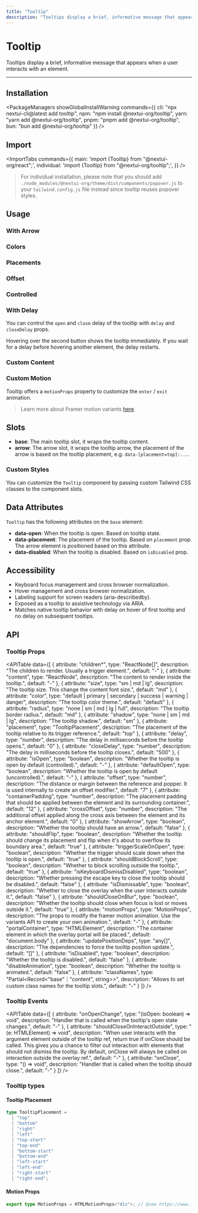 ```yaml
---
title: "Tooltip"
description: "Tooltips display a brief, informative message that appears when a user interacts with an element."
---
```



# Tooltip

Tooltips display a brief, informative message that appears when a user interacts with an element.

<ComponentLinks component="tooltip" styles="popover" reactAriaHook="useTooltipTrigger" />

---

<CarbonAd/>

## Installation

<PackageManagers
  showGlobalInstallWarning
  commands={{
    cli: "npx nextui-cli@latest add tooltip",
    npm: "npm install @nextui-org/tooltip",
    yarn: "yarn add @nextui-org/tooltip",
    pnpm: "pnpm add @nextui-org/tooltip",
    bun: "bun add @nextui-org/tooltip"
  }}
/>

## Import

<ImportTabs
  commands={{
    main: 'import {Tooltip} from "@nextui-org/react";',
    individual: 'import {Tooltip} from "@nextui-org/tooltip";',
  }}
/>

> For individual installation, please note that you should add `./node_modules/@nextui-org/theme/dist/components/popover.js` to your `tailwind.config.js` file instead since tooltip reuses popover styles.

## Usage

<CodeDemo title="Usage" files={tooltipContent.usage} />

### With Arrow

<CodeDemo title="With Arrow" files={tooltipContent.arrow} />

### Colors

<CodeDemo title="Colors" files={tooltipContent.colors} />

### Placements

<CodeDemo title="Placements" files={tooltipContent.placements} />

### Offset

<CodeDemo title="Offset" files={tooltipContent.offset} />

### Controlled

<CodeDemo title="Controlled" files={tooltipContent.controlled} />

### With Delay

You can control the `open` and `close` delay of the tooltip with `delay` and `closeDelay` props.

<CodeDemo title="With Delay" files={tooltipContent.delay} />

Hovering over the second button shows the tooltip immediately. If you wait for a delay before hovering
another element, the delay restarts.

<CodeDemo title="With Delay Multiple" files={tooltipContent.delayMultiple} />

### Custom Content

<CodeDemo title="Custom Content" files={tooltipContent.customContent} />

### Custom Motion

Tooltip offers a `motionProps` property to customize the `enter` / `exit` animation.

<CodeDemo title="Custom Motion" files={tooltipContent.customMotion} />

> Learn more about Framer motion variants [here](https://www.framer.com/motion/animation/#variants).

## Slots

- **base**: The main tooltip slot, it wraps the tooltip content.
- **arrow**: The arrow slot, it wraps the tooltip arrow, the placement of the arrow is based on the tooltip placement, e.g. `data-[placement=top]:...`.

### Custom Styles

You can customize the `Tooltip` component by passing custom Tailwind CSS classes to the component slots.

<CodeDemo title="Custom Styles" files={tooltipContent.customStyles} />

<Spacer y={4} />

## Data Attributes

`Tooltip` has the following attributes on the `base` element:

- **data-open**:
  When the tooltip is open. Based on tooltip state.
- **data-placement**:
  The placement of the tooltip. Based on `placement` prop. The arrow element is positioned based on this attribute.
- **data-disabled**:
  When the tooltip is disabled. Based on `isDisabled` prop.

<Spacer y={4} />

## Accessibility

- Keyboard focus management and cross browser normalization.
- Hover management and cross browser normalization.
- Labeling support for screen readers (aria-describedby).
- Exposed as a tooltip to assistive technology via ARIA.
- Matches native tooltip behavior with delay on hover of first tooltip and no delay on subsequent tooltips.

<Spacer y={4} />

## API

### Tooltip Props

<APITable
  data={[
    {
      attribute: "children*",
      type: "ReactNode[]",
      description: "The children to render. Usually a trigger element.",
      default: "-"
    },
    {
      attribute: "content",
      type: "ReactNode",
      description: "The content to render inside the tooltip.",
      default: "-"
    },
    {
      attribute: "size",
      type: "sm | md | lg",
      description: "The tooltip size. This change the content font size.",
      default: "md"
    },
    {
      attribute: "color",
      type: "default | primary | secondary | success | warning | danger",
      description: "The tooltip color theme.",
      default: "default"
    },
    {
      attribute: "radius",
      type: "none | sm | md | lg | full",
      description: "The tooltip border radius.",
      default: "md"
    },
    {
      attribute: "shadow",
      type: "none | sm | md | lg",
      description: "The tooltip shadow.",
      default: "sm"
    },
    {
      attribute: "placement",
      type: "TooltipPlacement",
      description: "The placement of the tooltip relative to its trigger reference.",
      default: "top"
    },
    {
      attribute: "delay",
      type: "number",
      description: "The delay in milliseconds before the tooltip opens.",
      default: "0"
    },
    {
      attribute: "closeDelay",
      type: "number",
      description: "The delay in milliseconds before the tooltip closes.",
      default: "500"
    },
    {
      attribute: "isOpen",
      type: "boolean",
      description: "Whether the tooltip is open by default (controlled).",
      default: "-"
    },
    {
      attribute: "defaultOpen",
      type: "boolean",
      description: "Whether the tooltip is open by default (uncontrolled).",
      default: "-"
    },
    {
      attribute: "offset",
      type: "number",
      description: "The distance or margin between the reference and popper. It is used internally to create an offset modifier.",
      default: "7"
    },
    {
      attribute: "containerPadding",
      type: "number",
      description: "The placement padding that should be applied between the element and its surrounding container.",
      default: "12"
    },
    {
      attribute: "crossOffset",
      type: "number",
      description: "The additional offset applied along the cross axis between the element and its anchor element.",
      default: "0"
    },
    {
      attribute: "showArrow",
      type: "boolean",
      description: "Whether the tooltip should have an arrow.",
      default: "false"
    },
    {
      attribute: "shouldFlip",
      type: "boolean",
      description: "Whether the tooltip should change its placement and flip when it's about to overflow its boundary area.",
      default: "true"
    },
    {
      attribute: "triggerScaleOnOpen",
      type: "boolean",
      description: "Whether the trigger should scale down when the tooltip is open.",
      default: "true"
    },
    {
      attribute: "shouldBlockScroll",
      type: "boolean",
      description: "Whether to block scrolling outside the tooltip.",
      default: "true"
    },
    {
      attribute: "isKeyboardDismissDisabled",
      type: "boolean",
      description: "Whether pressing the escape key to close the tooltip should be disabled.",
      default: "false"
    },
    {
      attribute: "isDismissable",
      type: "boolean",
      description: "Whether to close the overlay when the user interacts outside it.",
      default: "false"
    },
    {
      attribute: "shouldCloseOnBlur",
      type: "boolean",
      description: "Whether the tooltip should close when focus is lost or moves outside it.",
      default: "true"
    },
    {
      attribute: "motionProps",
      type: "MotionProps",
      description: "The props to modify the framer motion animation. Use the variants API to create your own animation.",
      default: "-"
    },
    {
      attribute: "portalContainer",
      type: "HTMLElement",
      description: "The container element in which the overlay portal will be placed.",
      default: "document.body"
    },
    {
      attribute: "updatePositionDeps",
      type: "any[]",
      description: "The dependencies to force the tooltip position update.",
      default: "[]"
    },
    {
      attribute: "isDisabled",
      type: "boolean",
      description: "Whether the tooltip is disabled.",
      default: "false"
    },
    {
      attribute: "disableAnimation",
      type: "boolean",
      description: "Whether the tooltip is animated.",
      default: "false"
    },
    {
      attribute: "classNames",
      type: "Partial<Record<\"base\"｜\"content\", string>>",
      description: "Allows to set custom class names for the tooltip slots.",
      default: "-"
    }
  ]}
/>

### Tooltip Events

<APITable
  data={[
    {
      attribute: "onOpenChange",
      type: "(isOpen: boolean) => void",
      description: "Handler that is called when the tooltip's open state changes.",
      default: "-"
    },
    {
      attribute: "shouldCloseOnInteractOutside",
      type: "(e: HTMLElement) => void",
      description: "When user interacts with the argument element outside of the tooltip ref, return true if onClose should be called. This gives you a chance to filter out interaction with elements that should not dismiss the tooltip. By default, onClose will always be called on interaction outside the overlay ref.",
      default: "-"
    },
    {
      attribute: "onClose",
      type: "() => void",
      description: "Handler that is called when the tooltip should close.",
      default: "-"
    }
  ]}
/>

### Tooltip types

<Spacer y={1} />

#### Tooltip Placement

```ts
type TooltipPlacement =
  | "top"
  | "bottom"
  | "right"
  | "left"
  | "top-start"
  | "top-end"
  | "bottom-start"
  | "bottom-end"
  | "left-start"
  | "left-end"
  | "right-start"
  | "right-end";
```

#### Motion Props

```ts
export type MotionProps = HTMLMotionProps<"div">; // @see https://www.framer.com/motion/
```

